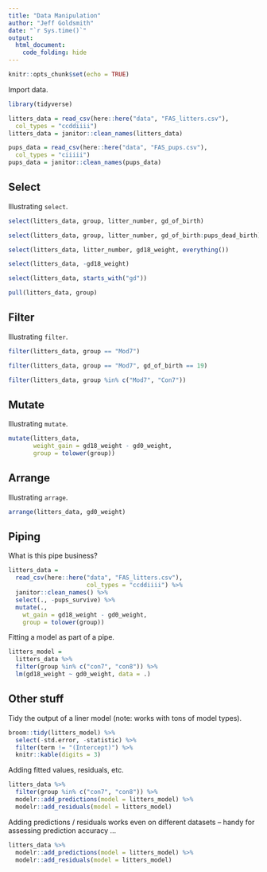 ```yaml
---
title: "Data Manipulation"
author: "Jeff Goldsmith"
date: "`r Sys.time()`"
output:
  html_document:
    code_folding: hide
---
```


```r
knitr::opts_chunk$set(echo = TRUE)
```

Import data.

```r
library(tidyverse)

litters_data = read_csv(here::here("data", "FAS_litters.csv"),
  col_types = "ccddiiii")
litters_data = janitor::clean_names(litters_data)

pups_data = read_csv(here::here("data", "FAS_pups.csv"),
  col_types = "ciiiii")
pups_data = janitor::clean_names(pups_data)
```

## Select

Illustrating `select`.

```r
select(litters_data, group, litter_number, gd_of_birth)

select(litters_data, group, litter_number, gd_of_birth:pups_dead_birth)

select(litters_data, litter_number, gd18_weight, everything())

select(litters_data, -gd18_weight)

select(litters_data, starts_with("gd"))

pull(litters_data, group)
```


## Filter

Illustrating `filter`.

```r
filter(litters_data, group == "Mod7")

filter(litters_data, group == "Mod7", gd_of_birth == 19)

filter(litters_data, group %in% c("Mod7", "Con7"))

```

## Mutate

Illustrating `mutate`.


```r
mutate(litters_data,
       weight_gain = gd18_weight - gd0_weight,
       group = tolower(group))
```

## Arrange

Illustrating `arrage`.


```r
arrange(litters_data, gd0_weight)
```

## Piping

What is this pipe business?

```r
litters_data = 
  read_csv(here::here("data", "FAS_litters.csv"), 
                      col_types = "ccddiiii") %>% 
  janitor::clean_names() %>% 
  select(., -pups_survive) %>% 
  mutate(., 
    wt_gain = gd18_weight - gd0_weight,
    group = tolower(group))
```

Fitting a model as part of a pipe.

```r
litters_model = 
  litters_data %>% 
  filter(group %in% c("con7", "con8")) %>% 
  lm(gd18_weight ~ gd0_weight, data = .) 
```

## Other stuff

Tidy the output of a liner model (note: works with tons of model types).

```r
broom::tidy(litters_model) %>% 
  select(-std.error, -statistic) %>% 
  filter(term != "(Intercept)") %>% 
  knitr::kable(digits = 3)
```

Adding fitted values, residuals, etc.

```r
litters_data %>% 
  filter(group %in% c("con7", "con8")) %>% 
  modelr::add_predictions(model = litters_model) %>% 
  modelr::add_residuals(model = litters_model)
```


Adding predictions / residuals works even on different datasets -- handy for assessing prediction accuracy ...

```r
litters_data %>% 
  modelr::add_predictions(model = litters_model) %>% 
  modelr::add_residuals(model = litters_model)
```


